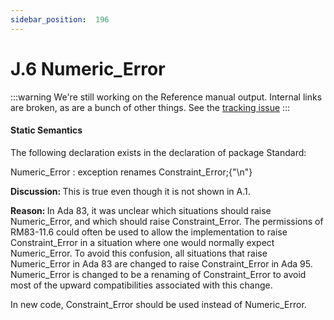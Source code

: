 ---
sidebar_position:  196
---

# J.6 Numeric_Error

:::warning
We're still working on the Reference manual output.  Internal links are broken,
as are a bunch of other things.
See the [tracking issue](https://github.com/ada-lang-io/ada-lang-io/issues/20)
:::



#### Static Semantics

<p>The following declaration exists in the declaration of package Standard: </p>
<CodeBlock>
Numeric_Error : exception renames Constraint_Error;{"\n"}
</CodeBlock>

<Admonition type="note">
<p><strong>Discussion: </strong>This is true even though it is not shown in A.1. </p></Admonition>

<Admonition type="note">
<p><strong>Reason: </strong>In Ada 83, it was unclear which situations should raise Numeric_Error, and which should raise Constraint_Error. The permissions of RM83-11.6 could often be used to allow the implementation to raise Constraint_Error in a situation where one would normally expect Numeric_Error. To avoid this confusion, all situations that raise Numeric_Error in Ada 83 are changed to raise Constraint_Error in Ada 95. Numeric_Error is changed to be a renaming of Constraint_Error to avoid most of the upward compatibilities associated with this change.</p></Admonition>

<Admonition type="note">
<p>In new code, Constraint_Error should be used instead of Numeric_Error. </p></Admonition>

